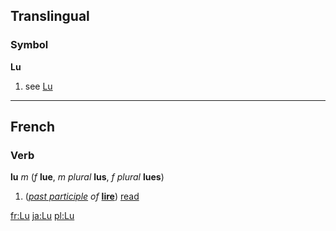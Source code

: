 ==Translingual==
===Symbol===
'''Lu'''
# see [[Lu]]

----
==French==
===Verb===
'''lu''' ''m'' (''f'' '''lue''', ''m plural'' '''lus''', ''f plural'' '''lues''')

#(''[[past participle]] of'' '''[[lire]]''') [[read]]

[[fr:Lu]]
[[ja:Lu]]
[[pl:Lu]]